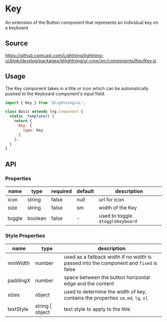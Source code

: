 
# Key

An extension of the Button component that represents an individual key on a keyboard

## Source

https://github.comcast.com/Lightning/lightning-ui/blob/develop/packages/@lightning/ui-core/src/components/Key/Key.js

## Usage

The Key component takes in a title or icon which can be automatically pushed to the Keyboard component's input field.

```js
import { Key } from '@lightning/ui';

class Basic extends lng.Component {
  static _template() {
    return {
      Key: {
        type: Key
      }
    };
  }
}
```

<Canvas>
  <Story id="keyboard-key--basic" />
</Canvas>

## API

### Properties

| name   | type    | required | default | description                      |
| ------ | ------- | -------- | ------- | -------------------------------- |
| icon   | string  | false    | null    | url for icon                     |
| size   | string  | false    | sm      | width of the Key                 |
| toggle | boolean | false    | -       | used to toggle `$toggleKeyboard` |

### Style Properties

| name      | type             | description                                                                            |
| --------- | ---------------- | -------------------------------------------------------------------------------------- |
| minWidth  | number           | used as a fallback width if no width is passed into the component and `fixed` is false |
| paddingX  | number           | space between the button horizontal edge and the content                               |
| sizes     | object           | used to determine the width of key, contains the properties `sm`, `md`, `lg`, `xl`     |
| textStyle | string \| object | text style to apply to the title                                                       |
